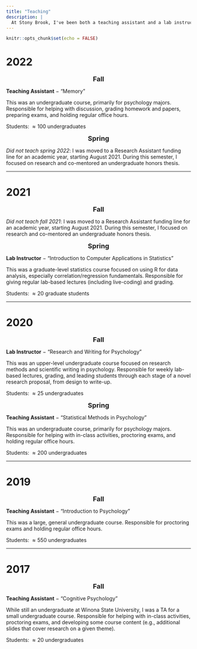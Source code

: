 ```yaml
---
title: "Teaching"
description: |
  At Stony Brook, I've been both a teaching assistant and a lab instructor for several undergraduate and graduate-level courses.
---
```


```r
knitr::opts_chunk$set(echo = FALSE)
```

# 2022

<center><font size="4"> **Fall**</font></center>

**Teaching Assistant** $-$ "Memory"

This was an undergraduate course, primarily for psychology majors. Responsible for helping with discussion, grading homework and papers, preparing exams, and holding regular office hours.

Students: $\approx 100$ undergraduates

<center><font size="4"> **Spring**</font></center>

*Did not teach spring 2022*: I was moved to a Research Assistant funding line for an academic year, starting August 2021. During this semester, I focused on research and co-mentored an undergraduate honors thesis.

---

# 2021

<center><font size="4"> **Fall**</font></center>

*Did not teach fall 2021*: I was moved to a Research Assistant funding line for an academic year, starting August 2021. During this semester, I focused on research and co-mentored an undergraduate honors thesis.

<center><font size="4"> **Spring**</font></center>

**Lab Instructor** $-$ "Introduction to Computer Applications in Statistics"

This was a graduate-level statistics course focused on using R for data analysis, especially correlation/regression fundamentals. Responsible for giving regular lab-based lectures (including live-coding) and grading.

Students: $\approx 20$ graduate students

---

# 2020

<center><font size="4"> **Fall**</font></center>

**Lab Instructor** $-$ "Research and Writing for Psychology"

This was an upper-level undergraduate course focused on research methods and scientific writing in psychology. Responsible for weekly lab-based lectures, grading, and leading students through each stage of a novel research proposal, from design to write-up.

Students: $\approx 25$ undergraduates

<center><font size="4"> **Spring**</font></center>

**Teaching Assistant** $-$ "Statistical Methods in Psychology"

This was an undergraduate course, primarily for psychology majors. Responsible for helping with in-class activities, proctoring exams, and holding regular office hours.

Students: $\approx 200$ undergraduates

---

# 2019

<center><font size="4"> **Fall**</font></center>

**Teaching Assistant** $-$ "Introduction to Psychology"

This was a large, general undergraduate course. Responsible for proctoring exams and holding regular office hours.

Students: $\approx 550$ undergraduates

---

# 2017

<center><font size="4"> **Fall**</font></center>

**Teaching Assistant** $-$ "Cognitive Psychology"

While still an undergraduate at Winona State University, I was a TA for a small undergraduate course. Responsible for helping with in-class activities, proctoring exams, and developing some course content (e.g., additional slides that cover research on a given theme).

Students: $\approx 20$ undergraduates 

